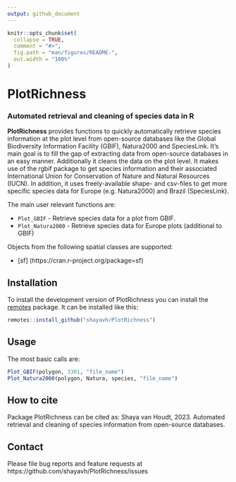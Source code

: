 ```yaml
---
output: github_document
---
```


```r
knitr::opts_chunk$set(
  collapse = TRUE,
  comment = "#>",
  fig.path = "man/figures/README-",
  out.width = "100%"
)
```

# PlotRichness

### Automated retrieval and cleaning of species data in R

**PlotRichness** provides functions to quickly automatically retrieve species information at the plot level from open-source databases like the Global Biodiversity Information Facility (GBIF), Natura2000 and SpeciesLink. It's main goal is to fill the gap of extracting data from open-source databases in an easy manner. Additionally it cleans the data on the plot level. It makes use of the rgbif package to get species information and their associated International Union for Conservation of Nature and Natural Resources (IUCN). In addition, it uses freely-available shape- and csv-files to get more specific species data for Europe (e.g. Natura2000) and Brazil (SpeciesLink).

The main user relevant functions are:

* `Plot_GBIF` - Retrieve species data for a plot from GBIF.
* `Plot_Natura2000` - Retrieve species data for Europe plots (additional to GBIF)

Objects from the following spatial classes are supported:

* [sf] (https://cran.r-project.org/package=sf)


## Installation

To install the development version of PlotRichness you can install the [remotes](https://cran.r-project.org/package=remotes) package. It can be installed like this:

``` r
remotes::install_github("shayavh/PlotRichness")
```

## Usage

The most basic calls are:

```r
Plot_GBIF(polygon, 3301, "file_name")
Plot_Natura2000(polygon, Natura, species, "file_name")
```

## How to cite
Package PlotRichness can be cited as: Shaya van Houdt, 2023. Automated retrieval and cleaning of species information from open-source databases. 

## Contact
Please file bug reports and feature requests at https://github.com/shayavh/PlotRichness/issues

